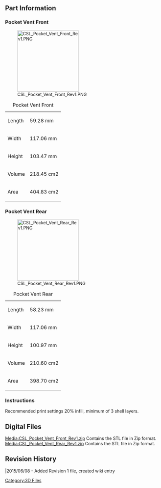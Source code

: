 {{Tutorial|
 bgcolor = #00F|
 fgcolor = #FFF|
 name = Name Part |
 image = [[File:CSL_Logo.jpg|200px]]|
 category = 3D Files Part Archive|
 creators = Steele Smith ([[User:Steele|Steele]])|
 contributors = Andrew Radovich |
 date = June 08, 2015|
 updated  = June 08, 2015|
 note = STL files for 3D printing only.|
 
}} 

<br> 

== Part Information  ==

=== Pocket Vent Front ===
[[File:CSL_Pocket_Vent_Front_Rev1.PNG|200px]]

{| class="wikitable"
|+Pocket Vent Front
|-
|Length
|59.28 mm
|-
|Width
|117.06 mm
|-
|Height
|103.47 mm
|-
|Volume 
|218.45 cm2
|-
|Area
|404.83 cm2
|}


=== Pocket Vent Rear ===
[[File:CSL_Pocket_Vent_Rear_Rev1.PNG|200px]]

{| class="wikitable"
|+Pocket Vent Rear
|-
|Length
|58.23 mm
|-
|Width
|117.06 mm
|-
|Height
|100.97 mm
|-
|Volume 
|210.60 cm2
|-
|Area
|398.70 cm2
|}



=== Instructions  ===
Recommended print settings 20% infill, minimum of 3 shell layers.

== Digital Files<br>  ==
[[Media:CSL_Pocket_Vent_Front_Rev1.zip]] Contains the STL file in Zip format.<br>
[[Media:CSL_Pocket_Vent_Rear_Rev1.zip]] Contains the STL file in Zip format.<br>



== Revision History  ==

|2015/06/08 - Added Revision 1 file, created wiki entry

[[Category:3D Files]]
